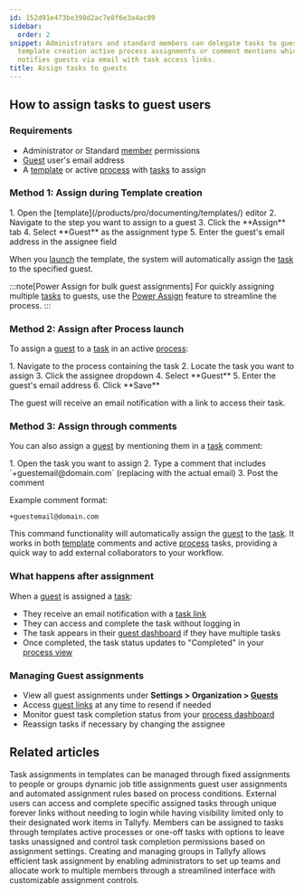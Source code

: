 ```yaml
---
id: 152d91e473be398d2ac7e8f6e3a4ac09
sidebar:
  order: 2
snippet: Administrators and standard members can delegate tasks to guest users through
  template creation active process assignments or comment mentions which automatically
  notifies guests via email with task access links.
title: Assign tasks to guests
---
```



## How to assign tasks to guest users

### Requirements
- Administrator or Standard [member](/products/pro/documenting/members/) permissions
- [Guest](/products/pro/documenting/guests/) user's email address
- A [template](/products/pro/documenting/templates/) or active [process](/products/pro/tracking-and-tasks/processes/) with [tasks](/products/pro/tracking-and-tasks/tasks/) to assign

### Method 1: Assign during Template creation

<Steps>
1. Open the [template](/products/pro/documenting/templates/) editor
2. Navigate to the step you want to assign to a guest
3. Click the **Assign** tab
4. Select **Guest** as the assignment type
5. Enter the guest's email address in the assignee field
</Steps>

When you [launch](/products/pro/launching/) the template, the system will automatically assign the [task](/products/pro/tracking-and-tasks/tasks/) to the specified guest.

:::note[Power Assign for bulk guest assignments]
For quickly assigning multiple [tasks](/products/pro/tracking-and-tasks/tasks/) to guests, use the [Power Assign](/products/pro/documenting/templates/how-can-power-tools-enhance-my-tallyfy-experience/) feature to streamline the process.
:::

### Method 2: Assign after Process launch

To assign a [guest](/products/pro/documenting/guests/) to a [task](/products/pro/tracking-and-tasks/tasks/) in an active [process](/products/pro/tracking-and-tasks/processes/):

<Steps>
1. Navigate to the process containing the task
2. Locate the task you want to assign
3. Click the assignee dropdown
4. Select **Guest**
5. Enter the guest's email address
6. Click **Save**
</Steps>

The guest will receive an email notification with a link to access their task.

### Method 3: Assign through comments

You can also assign a [guest](/products/pro/documenting/guests/) by mentioning them in a [task](/products/pro/tracking-and-tasks/tasks/) comment:

<Steps>
1. Open the task you want to assign
2. Type a comment that includes `+guestemail@domain.com` (replacing with the actual email)
3. Post the comment
</Steps>

Example comment format:
```
+guestemail@domain.com
```

This command functionality will automatically assign the [guest](/products/pro/documenting/guests/) to the [task](/products/pro/tracking-and-tasks/tasks/). It works in both [template](/products/pro/documenting/templates/) comments and active [process](/products/pro/tracking-and-tasks/processes/) tasks, providing a quick way to add external collaborators to your workflow.

### What happens after assignment

When a [guest](/products/pro/documenting/guests/) is assigned a [task](/products/pro/tracking-and-tasks/tasks/):
- They receive an email notification with a [task link](/products/pro/documenting/guests/how-to-find-a-guest-task-link-in-tallyfy/)
- They can access and complete the task without logging in
- The task appears in their [guest dashboard](/products/pro/documenting/guests/how-can-guests-monitor-their-processes-on-tallyfy/) if they have multiple tasks
- Once completed, the task status updates to "Completed" in your [process view](/products/pro/tracking-and-tasks/tracker-view/)

### Managing Guest assignments

- View all guest assignments under **Settings > Organization > [Guests](/products/pro/documenting/guests/)**
- Access [guest links](/products/pro/documenting/guests/how-to-find-a-guest-task-link-in-tallyfy/) at any time to resend if needed
- Monitor guest task completion status from your [process dashboard](/products/pro/tracking-and-tasks/tracker-view/)
- Reassign tasks if necessary by changing the assignee


## Related articles
<CardGrid>
<LinkTitleCard header="<b>Edit Templates > Understanding assignment types</b>" href="/products/pro/documenting/templates/edit-templates/understanding-assignment-types/" > Task assignments in templates can be managed through fixed assignments to people or groups dynamic job title assignments guest user assignments and automated assignment rules based on process conditions. </LinkTitleCard>
<LinkTitleCard header="<b>Documenting > Guests</b>" href="/products/pro/documenting/guests/" > External users can access and complete specific assigned tasks through unique forever links without needing to login while having visibility limited only to their designated work items in Tallyfy. </LinkTitleCard>
<LinkTitleCard header="<b>Edit Task > Assign members or guests after launching</b>" href="/products/pro/tracking-and-tasks/tasks/edit-task/how-can-i-assign-members-to-tasks-in-tallyfy/" > Members can be assigned to tasks through templates active processes or one-off tasks with options to leave tasks unassigned and control task completion permissions based on assignment settings. </LinkTitleCard>
<LinkTitleCard header="<b>Groups > Create and assign groups</b>" href="/products/pro/documenting/groups/how-to-manage-groups-and-assign-tasks-in-tallyfy/" > Creating and managing groups in Tallyfy allows efficient task assignment by enabling administrators to set up teams and allocate work to multiple members through a streamlined interface with customizable assignment controls. </LinkTitleCard>
</CardGrid>